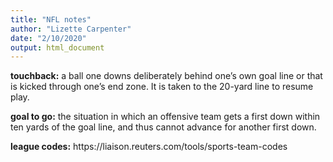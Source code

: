 ```yaml
---
title: "NFL notes"
author: "Lizette Carpenter"
date: "2/10/2020"
output: html_document
---
```


**touchback:** a ball one downs deliberately behind one's own goal line or that is kicked through one's end zone. It is taken to the 20-yard line to resume play.

**goal to go:** the situation in which an offensive team gets a first down within ten yards of the goal line, and thus cannot advance for another first down.

**league codes:** https://liaison.reuters.com/tools/sports-team-codes
